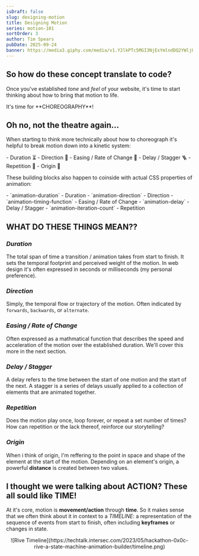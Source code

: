 ```yaml
---
isDraft: false
slug: designing-motion
title: Designing Motion
series: motion-101
sortOrder: 3
author: Tim Spears
pubDate: 2025-09-24
banner: https://media3.giphy.com/media/v1.Y2lkPTc5MGI3NjExYmlndDQ2YWljODRicm56OXcxc2h2MnZhdmdwYTh0aHFzcmw5MHRpdCZlcD12MV9pbnRlcm5hbF9naWZfYnlfaWQmY3Q9Zw/1jaMg5Pjk9t12CTUpV/giphy.gif
---
```

## So how do these concept translate to code?

Once you've established _tone_ and _feel_ of your website, it's time to start thinking about how to bring that motion to life.

<div style="font-size: var(--font-size-xl);">
It's time for **CHOREOGRAPHY**!
</div>

## Oh no, not the theatre again...

When starting to think more technically about how to choreograph it's helpful to break motion down into a kinetic system:

<div style="font-size: var(--font-size-xl);">
- Duration ⏳
- Direction 🧭
- Easing / Rate of Change 🌊
- Delay / Stagger 🪜
- Repetition 🔁
- Origin 🎯
</div>

These building blocks also happen to coinside with actual CSS properties of animation:

<div style="font-size: var(--font-size-xl);">
- `animation-duration` - Duration
- `animation-direction` - Direction
- `animation-timing-function` - Easing / Rate of Change
- `animation-delay` - Delay / Stagger
- `animation-iteration-count` - Repetition
</div>

## WHAT DO THESE THINGS MEAN??

### _Duration_
The total span of time a transition / animation takes from start to finish. It sets the temporal footprint and perceived weight of the motion.
In web design it's often expressed in seconds or milliseconds (my personal preference).

### _Direction_
Simply, the temporal flow or trajectory of the motion. Often indicated by `forwards`, `backwards`, or `alternate`.

### _Easing / Rate of Change_
Often expressed as a mathmatical function that describes the speed and acceleration of the motion over the established duration.
We'll cover this more in the next section.

### _Delay / Stagger_
A delay refers to the time between the start of one motion and the start of the next.
A stagger is a series of delays usually applied to a collection of elements that are animated together.

### _Repetition_
Does the motion play once, loop forever, or repeat a set number of times?
How can repetition or the lack thereof, reinforce our storytelling?

### _Origin_
When i think of origin, I'm reffering to the point in space and shape of the element at the start of the motion. Depending on an element's origin, a powerful **distance** is created between two values.


## I thought we were talking about ACTION? These all sould like TIME!

At it's core, motion is **movement/action** through **time**. So it makes sense that we often think about it in context to a _TIMELINE_:
a representation of the sequence of events from start to finish, often including **keyframes** or changes in state.

<div style="text-align: center; margin: 0 auto;">
![Rive Timeline](https://techtalk.intersec.com/2023/05/hackathon-0x0c-rive-a-state-machine-animation-builder/timeline.png)
</div>